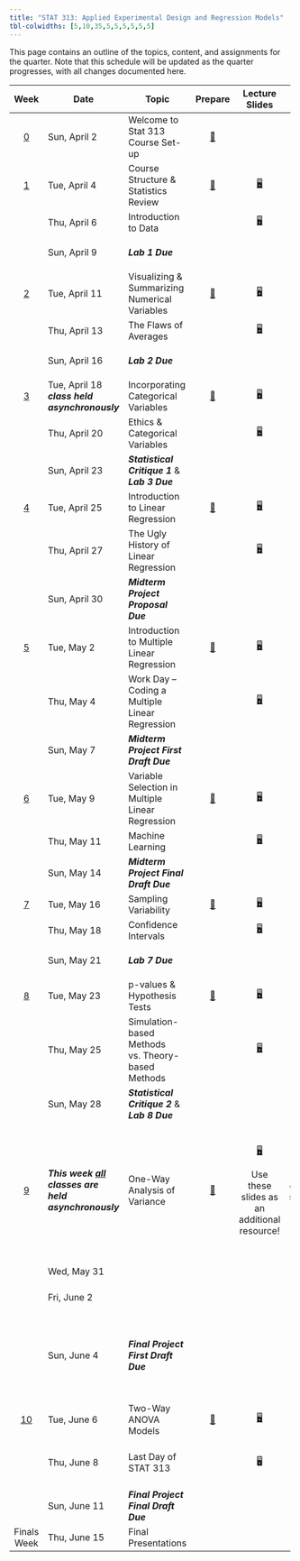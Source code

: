 ```yaml
---
title: "STAT 313: Applied Experimental Design and Regression Models"
tbl-colwidths: [5,10,35,5,5,5,5,5,5]
---
```


This page contains an outline of the topics, content, and assignments for the quarter. Note that this schedule will be updated as the quarter progresses, with all changes documented here.

::: column-screen-inset-right
+-------------------------+-------------------------------------------------------------------------+------------------------------------------------------+----------------------------------------------+---------------------------------------------------------------+-------------------------------------------------------------------------------------------------------------------------------------------------------------------------------------------------------------------------------------------------------------------------------------------------+--------------------------------------------------------------------------------------+---------------------------------------------------------------------------------------------------------------+---------------------------------------------------------------------------------------------------------------------------------------------------------------------+
| Week                    | Date                                                                    | Topic                                                | Prepare                                      | Lecture Slides                                                | Activity                                                                                                                                                                                                                                                                                        | Lab                                                                                  | Critique                                                                                                      | Project                                                                                                                                                             |
+:=======================:+=========================================================================+======================================================+:============================================:+:=============================================================:+:===============================================================================================================================================================================================================================================================================================:+:====================================================================================:+:=============================================================================================================:+:===================================================================================================================================================================:+
| [0](weeks/week-0.qmd)   | Sun, April 2                                                            | Welcome to Stat 313 Course Set-up                    | [📖](weeks/week-0.qmd "Course Set-up")       |                                                               |                                                                                                                                                                                                                                                                                                 |                                                                                      |                                                                                                               |                                                                                                                                                                     |
+-------------------------+-------------------------------------------------------------------------+------------------------------------------------------+----------------------------------------------+---------------------------------------------------------------+-------------------------------------------------------------------------------------------------------------------------------------------------------------------------------------------------------------------------------------------------------------------------------------------------+--------------------------------------------------------------------------------------+---------------------------------------------------------------------------------------------------------------+---------------------------------------------------------------------------------------------------------------------------------------------------------------------+
| [1](weeks/week-1.qmd)   | Tue, April 4                                                            | Course Structure & Statistics Review                 | [📖](weeks/week-1.qmd "Week 1 Coursework")   | [🖥](slides/week1-day1.qmd "Week 1 Review Lecture Slides")     |                                                                                                                                                                                                                                                                                                 |                                                                                      |                                                                                                               |                                                                                                                                                                     |
+-------------------------+-------------------------------------------------------------------------+------------------------------------------------------+----------------------------------------------+---------------------------------------------------------------+-------------------------------------------------------------------------------------------------------------------------------------------------------------------------------------------------------------------------------------------------------------------------------------------------+--------------------------------------------------------------------------------------+---------------------------------------------------------------------------------------------------------------+---------------------------------------------------------------------------------------------------------------------------------------------------------------------+
|                         | Thu, April 6                                                            | Introduction to Data                                 |                                              | [🖥](slides/week1-day2.qmd "Week 1 Review Lab Slides")         |                                                                                                                                                                                                                                                                                                 | [💻](labs/lab-1.qmd "Lab 1")                                                         |                                                                                                               |                                                                                                                                                                     |
+-------------------------+-------------------------------------------------------------------------+------------------------------------------------------+----------------------------------------------+---------------------------------------------------------------+-------------------------------------------------------------------------------------------------------------------------------------------------------------------------------------------------------------------------------------------------------------------------------------------------+--------------------------------------------------------------------------------------+---------------------------------------------------------------------------------------------------------------+---------------------------------------------------------------------------------------------------------------------------------------------------------------------+
|                         | Sun, April 9                                                            | ***Lab 1 Due***                                      |                                              |                                                               |                                                                                                                                                                                                                                                                                                 | [💻](labs/lab-1.qmd "Lab 1") </br> [🗝](https://canvas.calpoly.edu "Cal Poly Canvas") |                                                                                                               |                                                                                                                                                                     |
+-------------------------+-------------------------------------------------------------------------+------------------------------------------------------+----------------------------------------------+---------------------------------------------------------------+-------------------------------------------------------------------------------------------------------------------------------------------------------------------------------------------------------------------------------------------------------------------------------------------------+--------------------------------------------------------------------------------------+---------------------------------------------------------------------------------------------------------------+---------------------------------------------------------------------------------------------------------------------------------------------------------------------+
| [2](weeks/week-2.qmd)   | Tue, April 11                                                           | Visualizing & Summarizing Numerical Variables        | [📖](weeks/week-2.qmd "Week 2 Coursework")   | [🖥](slides/week2-day1.qmd "Week 2 Review Lecture Slides")     |                                                                                                                                                                                                                                                                                                 |                                                                                      |                                                                                                               |                                                                                                                                                                     |
+-------------------------+-------------------------------------------------------------------------+------------------------------------------------------+----------------------------------------------+---------------------------------------------------------------+-------------------------------------------------------------------------------------------------------------------------------------------------------------------------------------------------------------------------------------------------------------------------------------------------+--------------------------------------------------------------------------------------+---------------------------------------------------------------------------------------------------------------+---------------------------------------------------------------------------------------------------------------------------------------------------------------------+
|                         | Thu, April 13                                                           | The Flaws of Averages                                |                                              | [🖥](slides/week2-day2.qmd "Week 2 Review Lab Slides")         |                                                                                                                                                                                                                                                                                                 | [💻](labs/lab-2.qmd "Lab 2")                                                         |                                                                                                               |                                                                                                                                                                     |
+-------------------------+-------------------------------------------------------------------------+------------------------------------------------------+----------------------------------------------+---------------------------------------------------------------+-------------------------------------------------------------------------------------------------------------------------------------------------------------------------------------------------------------------------------------------------------------------------------------------------+--------------------------------------------------------------------------------------+---------------------------------------------------------------------------------------------------------------+---------------------------------------------------------------------------------------------------------------------------------------------------------------------+
|                         | Sun, April 16                                                           | ***Lab 2 Due***                                      |                                              |                                                               |                                                                                                                                                                                                                                                                                                 | [💻](labs/lab-2.qmd "Lab 1") </br> [🗝](https://canvas.calpoly.edu "Cal Poly Canvas") |                                                                                                               |                                                                                                                                                                     |
+-------------------------+-------------------------------------------------------------------------+------------------------------------------------------+----------------------------------------------+---------------------------------------------------------------+-------------------------------------------------------------------------------------------------------------------------------------------------------------------------------------------------------------------------------------------------------------------------------------------------+--------------------------------------------------------------------------------------+---------------------------------------------------------------------------------------------------------------+---------------------------------------------------------------------------------------------------------------------------------------------------------------------+
| [3](weeks/week-3.qmd)   | Tue, April 18 ***class held asynchronously***                           | Incorporating Categorical Variables                  | [📖](weeks/week-3.qmd "Week 3 Courswork")    | [🖥](slides/week3-day1-alt.qmd "Week 3 Review Lecture Slides") |                                                                                                                                                                                                                                                                                                 |                                                                                      |                                                                                                               |                                                                                                                                                                     |
+-------------------------+-------------------------------------------------------------------------+------------------------------------------------------+----------------------------------------------+---------------------------------------------------------------+-------------------------------------------------------------------------------------------------------------------------------------------------------------------------------------------------------------------------------------------------------------------------------------------------+--------------------------------------------------------------------------------------+---------------------------------------------------------------------------------------------------------------+---------------------------------------------------------------------------------------------------------------------------------------------------------------------+
|                         | Thu, April 20                                                           | Ethics & Categorical Variables                       |                                              | [🖥](slides/week3-day2-alt.qmd "Week 3 Review Lab Slides")     |                                                                                                                                                                                                                                                                                                 | [💻](labs/lab-3.qmd "Lab 3")                                                         | [✍](critique/critique-1.qmd "Statistical Critique 1")                                                         |                                                                                                                                                                     |
+-------------------------+-------------------------------------------------------------------------+------------------------------------------------------+----------------------------------------------+---------------------------------------------------------------+-------------------------------------------------------------------------------------------------------------------------------------------------------------------------------------------------------------------------------------------------------------------------------------------------+--------------------------------------------------------------------------------------+---------------------------------------------------------------------------------------------------------------+---------------------------------------------------------------------------------------------------------------------------------------------------------------------+
|                         | Sun, April 23                                                           | ***Statistical Critique 1*** & </br> ***Lab 3 Due*** |                                              |                                                               |                                                                                                                                                                                                                                                                                                 | [💻](labs/lab-1.qmd "Lab 1") </br> [🗝](https://canvas.calpoly.edu "Cal Poly Canvas") | [✍](critique/critique-1.qmd "Statistical Critique 1") </br> [🗝](https://canvas.calpoly.edu "Cal Poly Canvas") |                                                                                                                                                                     |
+-------------------------+-------------------------------------------------------------------------+------------------------------------------------------+----------------------------------------------+---------------------------------------------------------------+-------------------------------------------------------------------------------------------------------------------------------------------------------------------------------------------------------------------------------------------------------------------------------------------------+--------------------------------------------------------------------------------------+---------------------------------------------------------------------------------------------------------------+---------------------------------------------------------------------------------------------------------------------------------------------------------------------+
| [4](weeks/week-4.qmd)   | Tue, April 25                                                           | Introduction to Linear Regression                    | [📖](weeks/week-4.qmd "Week 4 Coursework")   | [🖥](slides/week4-day1.qmd "Week 4 Review Lecture Slides")     |                                                                                                                                                                                                                                                                                                 |                                                                                      |                                                                                                               |                                                                                                                                                                     |
+-------------------------+-------------------------------------------------------------------------+------------------------------------------------------+----------------------------------------------+---------------------------------------------------------------+-------------------------------------------------------------------------------------------------------------------------------------------------------------------------------------------------------------------------------------------------------------------------------------------------+--------------------------------------------------------------------------------------+---------------------------------------------------------------------------------------------------------------+---------------------------------------------------------------------------------------------------------------------------------------------------------------------+
|                         | Thu, April 27                                                           | The Ugly History of Linear Regression                |                                              | [🖥](slides/week4-day2.qmd "Week 4 Review Lab Slides")         |                                                                                                                                                                                                                                                                                                 | [💻](labs/lab-4.qmd "Lab 4")                                                         |                                                                                                               | [📁](project/midterm-proposal.qmd "Midterm Project Proposal")                                                                                                       |
+-------------------------+-------------------------------------------------------------------------+------------------------------------------------------+----------------------------------------------+---------------------------------------------------------------+-------------------------------------------------------------------------------------------------------------------------------------------------------------------------------------------------------------------------------------------------------------------------------------------------+--------------------------------------------------------------------------------------+---------------------------------------------------------------------------------------------------------------+---------------------------------------------------------------------------------------------------------------------------------------------------------------------+
|                         | Sun, April 30                                                           | ***Midterm Project Proposal Due***                   |                                              |                                                               |                                                                                                                                                                                                                                                                                                 |                                                                                      |                                                                                                               | [📁](project/midterm-proposal.qmd "Midterm Project Proposal") </br> [🗝](https://canvas.calpoly.edu "Cal Poly Canvas")                                               |
+-------------------------+-------------------------------------------------------------------------+------------------------------------------------------+----------------------------------------------+---------------------------------------------------------------+-------------------------------------------------------------------------------------------------------------------------------------------------------------------------------------------------------------------------------------------------------------------------------------------------+--------------------------------------------------------------------------------------+---------------------------------------------------------------------------------------------------------------+---------------------------------------------------------------------------------------------------------------------------------------------------------------------+
| [5](weeks/week-5.qmd)   | Tue, May 2                                                              | Introduction to Multiple Linear Regression           | [📖](weeks/week-5.qmd "Week 5 Coursework")   | [🖥](slides/week5-day1.qmd "Week 5 Review Lecture Slides")     |                                                                                                                                                                                                                                                                                                 |                                                                                      |                                                                                                               |                                                                                                                                                                     |
+-------------------------+-------------------------------------------------------------------------+------------------------------------------------------+----------------------------------------------+---------------------------------------------------------------+-------------------------------------------------------------------------------------------------------------------------------------------------------------------------------------------------------------------------------------------------------------------------------------------------+--------------------------------------------------------------------------------------+---------------------------------------------------------------------------------------------------------------+---------------------------------------------------------------------------------------------------------------------------------------------------------------------+
|                         | Thu, May 4                                                              | Work Day -- Coding a Multiple Linear Regression      |                                              | [🖥](slides/week5-day2.qmd "Midterm Project Warm-up Slides")   | [📋](activity/week-5-sample-selection.qmd "Sample Selection & Scope of Inference Activity")                                                                                                                                                                                                     |                                                                                      |                                                                                                               | [📁](project/midterm-project-directions.qmd "Midterm Project Instructions") </br> [✅](project/midterm-project-grading-rubric.qmd "Midterm Project Grading Rubric") |
+-------------------------+-------------------------------------------------------------------------+------------------------------------------------------+----------------------------------------------+---------------------------------------------------------------+-------------------------------------------------------------------------------------------------------------------------------------------------------------------------------------------------------------------------------------------------------------------------------------------------+--------------------------------------------------------------------------------------+---------------------------------------------------------------------------------------------------------------+---------------------------------------------------------------------------------------------------------------------------------------------------------------------+
|                         | Sun, May 7                                                              | ***Midterm Project First Draft Due***                |                                              |                                                               |                                                                                                                                                                                                                                                                                                 |                                                                                      |                                                                                                               | [📁](project/midterm-project-directions.qmd "Midterm Project Instructions") </br> [🗝](https://canvas.calpoly.edu "Cal Poly Canvas")                                 |
+-------------------------+-------------------------------------------------------------------------+------------------------------------------------------+----------------------------------------------+---------------------------------------------------------------+-------------------------------------------------------------------------------------------------------------------------------------------------------------------------------------------------------------------------------------------------------------------------------------------------+--------------------------------------------------------------------------------------+---------------------------------------------------------------------------------------------------------------+---------------------------------------------------------------------------------------------------------------------------------------------------------------------+
| [6](weeks/week-6.qmd)   | Tue, May 9                                                              | Variable Selection in Multiple Linear Regression     | [📖](weeks/week-6.qmd "Week 6 Coursework")   | [🖥](slides/week6-day1.qmd "Week 6 Review Lecture Slides")     | [📋](activity/week-6-model-selection.qmd "Model Selection Activity")                                                                                                                                                                                                                            |                                                                                      |                                                                                                               |                                                                                                                                                                     |
+-------------------------+-------------------------------------------------------------------------+------------------------------------------------------+----------------------------------------------+---------------------------------------------------------------+-------------------------------------------------------------------------------------------------------------------------------------------------------------------------------------------------------------------------------------------------------------------------------------------------+--------------------------------------------------------------------------------------+---------------------------------------------------------------------------------------------------------------+---------------------------------------------------------------------------------------------------------------------------------------------------------------------+
|                         | Thu, May 11                                                             | Machine Learning                                     |                                              | [🖥](slides/week6-day2.qmd "Week 6 Lab Review Slides")         |                                                                                                                                                                                                                                                                                                 | [💻](labs/lab-6.qmd "Lab 6")                                                         |                                                                                                               |                                                                                                                                                                     |
+-------------------------+-------------------------------------------------------------------------+------------------------------------------------------+----------------------------------------------+---------------------------------------------------------------+-------------------------------------------------------------------------------------------------------------------------------------------------------------------------------------------------------------------------------------------------------------------------------------------------+--------------------------------------------------------------------------------------+---------------------------------------------------------------------------------------------------------------+---------------------------------------------------------------------------------------------------------------------------------------------------------------------+
|                         | Sun, May 14                                                             | ***Midterm Project Final Draft Due***                |                                              |                                                               |                                                                                                                                                                                                                                                                                                 |                                                                                      |                                                                                                               | [📁](project/midterm-project-grading-rubric.qmd "Midterm Project Grading Rubric") </br> [🗝](https://canvas.calpoly.edu "Cal Poly Canvas")                           |
+-------------------------+-------------------------------------------------------------------------+------------------------------------------------------+----------------------------------------------+---------------------------------------------------------------+-------------------------------------------------------------------------------------------------------------------------------------------------------------------------------------------------------------------------------------------------------------------------------------------------+--------------------------------------------------------------------------------------+---------------------------------------------------------------------------------------------------------------+---------------------------------------------------------------------------------------------------------------------------------------------------------------------+
| [7](weeks/week-7.qmd)   | Tue, May 16                                                             | Sampling Variability                                 | [📖](weeks/week-7.qmd "Week 7 Coursework")   | [🖥](slides/week7-day1.qmd "Week 7 Review Lecture Slides")     | [📋](activity/week-7-sampling-activity.qmd "Exploring Sampling Concepts")                                                                                                                                                                                                                       |                                                                                      |                                                                                                               |                                                                                                                                                                     |
+-------------------------+-------------------------------------------------------------------------+------------------------------------------------------+----------------------------------------------+---------------------------------------------------------------+-------------------------------------------------------------------------------------------------------------------------------------------------------------------------------------------------------------------------------------------------------------------------------------------------+--------------------------------------------------------------------------------------+---------------------------------------------------------------------------------------------------------------+---------------------------------------------------------------------------------------------------------------------------------------------------------------------+
|                         | Thu, May 18                                                             | Confidence Intervals                                 |                                              | [🖥](slides/week7-day2.qmd "Week 7 Lab Review Slides")         | [📋](activity/week-7-bootstrap-activity.qmd "Exploring Bootstrap Concepts")                                                                                                                                                                                                                     | [💻](labs/lab-7.qmd "Lab 7")                                                         |                                                                                                               |                                                                                                                                                                     |
+-------------------------+-------------------------------------------------------------------------+------------------------------------------------------+----------------------------------------------+---------------------------------------------------------------+-------------------------------------------------------------------------------------------------------------------------------------------------------------------------------------------------------------------------------------------------------------------------------------------------+--------------------------------------------------------------------------------------+---------------------------------------------------------------------------------------------------------------+---------------------------------------------------------------------------------------------------------------------------------------------------------------------+
|                         | Sun, May 21                                                             | ***Lab 7 Due***                                      |                                              |                                                               |                                                                                                                                                                                                                                                                                                 | [💻](labs/lab-7.qmd "Lab 7") </br> [🗝](https://canvas.calpoly.edu "Cal Poly Canvas") |                                                                                                               |                                                                                                                                                                     |
+-------------------------+-------------------------------------------------------------------------+------------------------------------------------------+----------------------------------------------+---------------------------------------------------------------+-------------------------------------------------------------------------------------------------------------------------------------------------------------------------------------------------------------------------------------------------------------------------------------------------+--------------------------------------------------------------------------------------+---------------------------------------------------------------------------------------------------------------+---------------------------------------------------------------------------------------------------------------------------------------------------------------------+
| [8](weeks/week-8.qmd)   | Tue, May 23                                                             | p-values & Hypothesis Tests                          | [📖](weeks/week-8.qmd "Week 8 Coursework")   | [🖥](slides/week8-day1.qmd "Week 8 Review Lecture Slides")     |                                                                                                                                                                                                                                                                                                 |                                                                                      |                                                                                                               |                                                                                                                                                                     |
+-------------------------+-------------------------------------------------------------------------+------------------------------------------------------+----------------------------------------------+---------------------------------------------------------------+-------------------------------------------------------------------------------------------------------------------------------------------------------------------------------------------------------------------------------------------------------------------------------------------------+--------------------------------------------------------------------------------------+---------------------------------------------------------------------------------------------------------------+---------------------------------------------------------------------------------------------------------------------------------------------------------------------+
|                         | Thu, May 25                                                             | Simulation-based Methods vs. Theory-based Methods    |                                              | [🖥](slides/week8-day2.qmd "Week 8 Lab Review Slides")         |                                                                                                                                                                                                                                                                                                 | [💻](labs/lab-8.qmd "Lab 8")                                                         | [✍](critique/critique-2.qmd "Statistical Critique 2")                                                         |                                                                                                                                                                     |
+-------------------------+-------------------------------------------------------------------------+------------------------------------------------------+----------------------------------------------+---------------------------------------------------------------+-------------------------------------------------------------------------------------------------------------------------------------------------------------------------------------------------------------------------------------------------------------------------------------------------+--------------------------------------------------------------------------------------+---------------------------------------------------------------------------------------------------------------+---------------------------------------------------------------------------------------------------------------------------------------------------------------------+
|                         | Sun, May 28                                                             | ***Statistical Critique 2*** & </br> ***Lab 8 Due*** |                                              |                                                               |                                                                                                                                                                                                                                                                                                 | [💻](labs/lab-8.qmd "Lab 7") </br> [🗝](https://canvas.calpoly.edu "Cal Poly Canvas") | [✍](critique/critique-2.qmd "Statistical Critique 2") </br> [🗝](https://canvas.calpoly.edu "Cal Poly Canvas") |                                                                                                                                                                     |
+-------------------------+-------------------------------------------------------------------------+------------------------------------------------------+----------------------------------------------+---------------------------------------------------------------+-------------------------------------------------------------------------------------------------------------------------------------------------------------------------------------------------------------------------------------------------------------------------------------------------+--------------------------------------------------------------------------------------+---------------------------------------------------------------------------------------------------------------+---------------------------------------------------------------------------------------------------------------------------------------------------------------------+
| [9](weeks/week-9.qmd)   | ***This week [all]{.underline}*** ***classes are held asynchronously*** | One-Way Analysis of Variance                         | [📖](weeks/week-9.qmd "Week 9 Coursework")   | [🖥](slides/week9-day1.qmd "Week 9 Review Slides")             | [📋](project/final-project-help/owa-to-twa-model-selection-process.qmd "Model Selection Process for the Final Project")                                                                                                                                                                         |                                                                                      |                                                                                                               | [📁](project/final-project-directions.qmd) </br> Sections of the Final Project will be due throughout the week                                                      |
|                         |                                                                         |                                                      |                                              |                                                               |                                                                                                                                                                                                                                                                                                 |                                                                                      |                                                                                                               |                                                                                                                                                                     |
|                         |                                                                         |                                                      |                                              | Use these slides as an additional resource!                   | Step-by-step guide for selecting a model for the Final Project\                                                                                                                                                                                                                                 |                                                                                      |                                                                                                               |                                                                                                                                                                     |
+-------------------------+-------------------------------------------------------------------------+------------------------------------------------------+----------------------------------------------+---------------------------------------------------------------+-------------------------------------------------------------------------------------------------------------------------------------------------------------------------------------------------------------------------------------------------------------------------------------------------+--------------------------------------------------------------------------------------+---------------------------------------------------------------------------------------------------------------+---------------------------------------------------------------------------------------------------------------------------------------------------------------------+
|                         | Wed, May 31                                                             |                                                      |                                              |                                                               |                                                                                                                                                                                                                                                                                                 |                                                                                      |                                                                                                               | Introduction Due                                                                                                                                                    |
+-------------------------+-------------------------------------------------------------------------+------------------------------------------------------+----------------------------------------------+---------------------------------------------------------------+-------------------------------------------------------------------------------------------------------------------------------------------------------------------------------------------------------------------------------------------------------------------------------------------------+--------------------------------------------------------------------------------------+---------------------------------------------------------------------------------------------------------------+---------------------------------------------------------------------------------------------------------------------------------------------------------------------+
|                         | Fri, June 2                                                             |                                                      |                                              |                                                               |                                                                                                                                                                                                                                                                                                 |                                                                                      |                                                                                                               | Methods Due                                                                                                                                                         |
+-------------------------+-------------------------------------------------------------------------+------------------------------------------------------+----------------------------------------------+---------------------------------------------------------------+-------------------------------------------------------------------------------------------------------------------------------------------------------------------------------------------------------------------------------------------------------------------------------------------------+--------------------------------------------------------------------------------------+---------------------------------------------------------------------------------------------------------------+---------------------------------------------------------------------------------------------------------------------------------------------------------------------+
|                         | Sun, June 4                                                             | ***Final Project First Draft Due***                  |                                              |                                                               |                                                                                                                                                                                                                                                                                                 |                                                                                      |                                                                                                               | Complete First Draft Due                                                                                                                                            |
|                         |                                                                         |                                                      |                                              |                                                               |                                                                                                                                                                                                                                                                                                 |                                                                                      |                                                                                                               |                                                                                                                                                                     |
|                         |                                                                         |                                                      |                                              |                                                               |                                                                                                                                                                                                                                                                                                 |                                                                                      |                                                                                                               | [📁](project/final-project-directions.qmd "Final Project Directions") </br> [🗝](https://canvas.calpoly.edu "Cal Poly Canvas")                                       |
+-------------------------+-------------------------------------------------------------------------+------------------------------------------------------+----------------------------------------------+---------------------------------------------------------------+-------------------------------------------------------------------------------------------------------------------------------------------------------------------------------------------------------------------------------------------------------------------------------------------------+--------------------------------------------------------------------------------------+---------------------------------------------------------------------------------------------------------------+---------------------------------------------------------------------------------------------------------------------------------------------------------------------+
| [10](weeks/week-10.qmd) | Tue, June 6                                                             | Two-Way ANOVA Models                                 | [📖](weeks/week-10.qmd "Week 10 Coursework") | [🖥](slides/week10-day1.qmd "Week 10 Review Slides")           |                                                                                                                                                                                                                                                                                                 |                                                                                      |                                                                                                               |                                                                                                                                                                     |
+-------------------------+-------------------------------------------------------------------------+------------------------------------------------------+----------------------------------------------+---------------------------------------------------------------+-------------------------------------------------------------------------------------------------------------------------------------------------------------------------------------------------------------------------------------------------------------------------------------------------+--------------------------------------------------------------------------------------+---------------------------------------------------------------------------------------------------------------+---------------------------------------------------------------------------------------------------------------------------------------------------------------------+
|                         | Thu, June 8                                                             | Last Day of STAT 313                                 |                                              | 🖥                                                             | [📋](project/final-project-help/assess_independence.qmd "Help on Assessing Independence") </br> [📋](project/final-project-help/twa-model-selection-process.qmd "Help on Model Selection Process") </br> [📋](project/final-project-help/no-gos.qmd "Things that don't belong in your report!") |                                                                                      |                                                                                                               | [📁](project/final-project-directions.qmd "Final Project Directions") </br> [✅](project/final-project-grading-rubric.qmd "Final Project Grading Rubric")           |
+-------------------------+-------------------------------------------------------------------------+------------------------------------------------------+----------------------------------------------+---------------------------------------------------------------+-------------------------------------------------------------------------------------------------------------------------------------------------------------------------------------------------------------------------------------------------------------------------------------------------+--------------------------------------------------------------------------------------+---------------------------------------------------------------------------------------------------------------+---------------------------------------------------------------------------------------------------------------------------------------------------------------------+
|                         | Sun, June 11                                                            | ***Final Project Final Draft Due***                  |                                              |                                                               |                                                                                                                                                                                                                                                                                                 |                                                                                      |                                                                                                               | [📁](project/final-project-directions.qmd "Final Project Directions") </br> [🗝](https://canvas.calpoly.edu "Cal Poly Canvas")                                       |
+-------------------------+-------------------------------------------------------------------------+------------------------------------------------------+----------------------------------------------+---------------------------------------------------------------+-------------------------------------------------------------------------------------------------------------------------------------------------------------------------------------------------------------------------------------------------------------------------------------------------+--------------------------------------------------------------------------------------+---------------------------------------------------------------------------------------------------------------+---------------------------------------------------------------------------------------------------------------------------------------------------------------------+
| Finals Week             | Thu, June 15                                                            | Final Presentations                                  |                                              |                                                               |                                                                                                                                                                                                                                                                                                 |                                                                                      |                                                                                                               | [📁](project/final-presentations/presentation-instructions.qmd "Final Presentation Instructions")                                                                   |
+-------------------------+-------------------------------------------------------------------------+------------------------------------------------------+----------------------------------------------+---------------------------------------------------------------+-------------------------------------------------------------------------------------------------------------------------------------------------------------------------------------------------------------------------------------------------------------------------------------------------+--------------------------------------------------------------------------------------+---------------------------------------------------------------------------------------------------------------+---------------------------------------------------------------------------------------------------------------------------------------------------------------------+
:::
